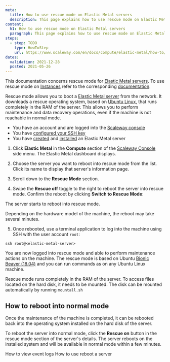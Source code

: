 ```yaml
---
meta:
  title: How to use rescue mode on Elastic Metal servers
  description: This page explains how to use rescue mode on Elastic Metal servers
content:
  h1: How to use rescue mode on Elastic Metal servers
  paragraph: This page explains how to use rescue mode on Elastic Metal servers
steps:
  - step: TODO
    type: HowToStep
    url: https://www.scaleway.com/en/docs/compute/elastic-metal/how-to/use-rescue-mode
dates:
  validation: 2021-12-28
  posted: 2021-05-26
---
```


<Message type="note">

This documentation concerns rescue mode for [Elastic Metal servers](https://www.scaleway.com/en/elastic-metal/). To use rescue mode on [Instances](https://www.scaleway.com/en/virtual-instances/) refer to the corresponding [documentation](/compute/instances/how-to/use-boot-modes#how-to-use-rescue-mode).

</Message>

Rescue mode allows you to boot a [Elastic Metal server](https://www.scaleway.com/en/elastic-metal/) from the network. It downloads a rescue operating system, based on [Ubuntu Linux](https://ubuntu.com/), that runs completely in the RAM of the server. This allows you to perform maintenance and data recovery operations, even if the machine is not reachable in normal mode.

<Message type="requirement">

- You have an account and are logged into the [Scaleway console](https://console.scaleway.com)  
- You have [configured your SSH key](/console/my-project/how-to/create-ssh-key)
- You have [created](/compute/elastic-metal/how-to/create-server) and [installed](/compute/elastic-metal/how-to/install-server) an Elastic Metal server

</Message>

1. Click **Elastic Metal** in the **Compute** section of the [Scaleway Console](https://console.scaleway.com) side menu. The Elastic Metal dashboard displays.

2. Choose the server you want to reboot into rescue mode from the list. Click its name to display that server's information page.

3. Scroll down to the **Rescue Mode** section.

  <Lightbox src="assets/scaleway-rescue_bmaas_off.webp" alt="" />

4. Swipe the **Rescue off** toggle to the right to reboot the server into rescue mode. Confirm the reboot by clicking **Switch to Rescue Mode**:

  <Lightbox src="assets/scaleway-rescue_switch_bmaas.webp" alt="" />

  The server starts to reboot into rescue mode. 

  <Message type="note">

  Depending on the hardware model of the machine, the reboot may take several minutes.

  </Message>

5. Once rebooted, use a terminal application to log into the machine using SSH with the user account `root`:

  ```
  ssh root@<elastic-metal-server>
  ```

You are now logged into rescue mode and able to perform maintenance actions on the machine. The rescue mode is based on Ubuntu [Bionic Beaver (18.04)](https://wiki.ubuntu.com/BionicBeaver/ReleaseNotes) and you can run commands as on any Ubuntu Linux machine.

<Lightbox src="assets/scaleway-bmaas_rescue_mode.webp" alt="" />

<Message type="tip">

Rescue mode runs completely in the RAM of the server. To access files located on the hard disk, it needs to be mounted. The disk can be mounted automatically by running `mountall.sh`

</Message>


## How to reboot into normal mode

Once the maintenance of the machine is completed, it can be rebooted back into the operating system installed on the hard disk of the server.

To reboot the server into normal mode, click the **Rescue on** button in the rescue mode section of the server's details. The server reboots on the installed system and will be available in normal mode within a few minutes.

<Navigation title="See Also">
  <PreviousButton to="/compute/elastic-metal/how-to/view-the-event-logs/">How to view event logs</PreviousButton>
  <NextButton to="/compute/elastic-metal/how-to/reboot-server/">How to use reboot a server</NextButton>
</Navigation>

